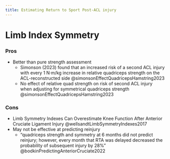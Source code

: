 ```yaml
---
title: Estimating Return to Sport Post-ACL injury
---
```






# Limb Index Symmetry

:::{layout-ncol="2"}

### Pros

- Better than pure strength assessment
    - Simonson (2023) found that an increased risk of a second ACL injury with every 1 N·m/kg increase in relative quadriceps strength on the ACL-reconstructed side @simonsonEffectQuadricepsHamstring2023
    - No effect of relative quad strength on risk of second ACL injury when adjusting for symmetrical quadriceps strength @simonsonEffectQuadricepsHamstring2023


### Cons

- Limb Symmetry Indexes Can Overestimate Knee Function After Anterior Cruciate Ligament Injury @wellsandtLimbSymmetryIndexes2017
- May not be effective at predicting reinjury
    - "quadriceps strength and symmetry at 6 months did not predict reinjury; however, every month that RTA was delayed decreased the probability of subsequent injury by 28%" @bodkinPredictingAnteriorCruciate2022

:::
